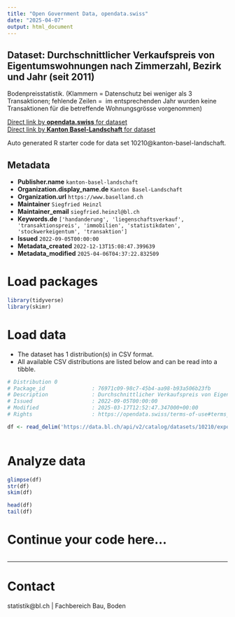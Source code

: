 ```yaml
---
title: "Open Government Data, opendata.swiss"
date: "2025-04-07"
output: html_document
---
```


## Dataset: Durchschnittlicher Verkaufspreis von Eigentumswohnungen nach Zimmerzahl, Bezirk und Jahr (seit 2011)

Bodenpreisstatistik. (Klammern = Datenschutz bei weniger als 3 Transaktionen; fehlende Zeilen =  im entsprechenden Jahr wurden keine Transaktionen für die betreffende Wohnungsgrösse vorgenommen)

[Direct link by **opendata.swiss** for dataset](https://opendata.swiss/de/dataset/durchschnittlicher-verkaufspreis-von-eigentumswohnungen-nach-zimmerzahl-bezirk-und-jahr-ab-2011)<br>
[Direct link by **Kanton Basel-Landschaft** for dataset](https://data.bl.ch/explore/dataset/10210/)

Auto generated R starter code for data set 10210@kanton-basel-landschaft.

## Metadata

- **Publisher.name** `kanton-basel-landschaft`
- **Organization.display_name.de** `Kanton Basel-Landschaft`
- **Organization.url** `https://www.baselland.ch`
- **Maintainer** `Siegfried Heinzl`
- **Maintainer_email** `siegfried.heinzl@bl.ch`
- **Keywords.de** `['handanderung', 'liegenschaftsverkauf', 'transaktionspreis', 'immobilien', 'statistikdaten', 'stockwerkeigentum', 'transaktion']`
- **Issued** `2022-09-05T00:00:00`
- **Metadata_created** `2022-12-13T15:08:47.399639`
- **Metadata_modified** `2025-04-06T04:37:22.832509`


# Load packages

```r

library(tidyverse)
library(skimr)

```

# Load data

-   The dataset has 1 distribution(s) in CSV format.
-   All available CSV distributions are listed below and can be read into a tibble.

```r

# Distribution 0
# Package_id               : 76971c09-98c7-45b4-aa98-b93a506b23fb
# Description              : Durchschnittlicher Verkaufspreis von Eigentumswohnungen nach Zimmerzahl, Bezirk und Jahr (seit 2011) (csv)
# Issued                   : 2022-09-05T00:00:00
# Modified                 : 2025-03-17T12:52:47.347000+00:00
# Rights                   : https://opendata.swiss/terms-of-use#terms_by

df <- read_delim('https://data.bl.ch/api/v2/catalog/datasets/10210/exports/csv?use_labels=true')



```

# Analyze data

```r

glimpse(df)
str(df)
skim(df)

head(df)
tail(df)

```

# Continue your code here...

```r

```

------------------------------------------------------------------------

# Contact

statistik@bl.ch | Fachbereich Bau, Boden
